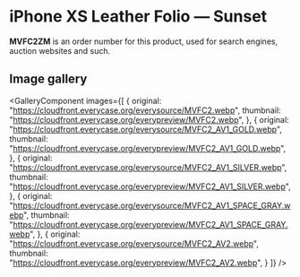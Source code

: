 
# iPhone XS Leather Folio — Sunset

<Callout type='info' emoji='👉🏻'>**MVFC2ZM** is an order number for this product, used for search engines, auction websites and such.</Callout>

## Image gallery

<GalleryComponent
    images={[
      {
        original: "https://cloudfront.everycase.org/everysource/MVFC2.webp",
        thumbnail: "https://cloudfront.everycase.org/everypreview/MVFC2.webp",
      },
      {
        original: "https://cloudfront.everycase.org/everysource/MVFC2_AV1_GOLD.webp",
        thumbnail: "https://cloudfront.everycase.org/everypreview/MVFC2_AV1_GOLD.webp",
      },
      {
        original: "https://cloudfront.everycase.org/everysource/MVFC2_AV1_SILVER.webp",
        thumbnail: "https://cloudfront.everycase.org/everypreview/MVFC2_AV1_SILVER.webp",
      },
      {
        original: "https://cloudfront.everycase.org/everysource/MVFC2_AV1_SPACE_GRAY.webp",
        thumbnail: "https://cloudfront.everycase.org/everypreview/MVFC2_AV1_SPACE_GRAY.webp",
      },
      {
        original: "https://cloudfront.everycase.org/everysource/MVFC2_AV2.webp",
        thumbnail: "https://cloudfront.everycase.org/everypreview/MVFC2_AV2.webp",
      }
    ]}
  />
